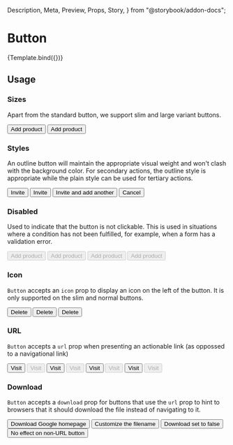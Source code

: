   Description,
  Meta,
  Preview,
  Props,
  Story,
} from "@storybook/addon-docs";

<Meta component={Button} title="Components / Actions / Button" />

# Button

<Description of={Button} />


<Preview withToolbar>
  <Story args={{ children: "Add product" }} name="Standard button">
    {Template.bind({})}
  </Story>
</Preview>

<Props of={Button} />

## Usage

### Sizes

Apart from the standard button, we support slim and large variant buttons.

<Preview>
  <Story name="Sizes">
    <Stack alignment="center" distribution="equalSpacingAround">
      <Button size="slim">Add product</Button>
      <Button size="large">Add product</Button>
    </Stack>
  </Story>
</Preview>

### Styles

An outline button will maintain the appropriate visual weight and won't clash with the
background color. For secondary actions, the outline style is appropriate while the plain
style can be used for tertiary actions.

<Preview>
  <Story name="Styles">
    <div style={{ backgroundColor: "#f6f6f9", padding: "1rem" }}>
      <Stack distribution="equalSpacingAround">
        <ButtonGroup>
          <Button>Invite</Button>
          <Button brandOutline>Invite</Button>
          <Button outline>Invite and add another</Button>
        </ButtonGroup>
        <Button plain>Cancel</Button>
      </Stack>
    </div>
  </Story>
</Preview>

### Disabled

Used to indicate that the button is not clickable. This is used in situations where a
condition has not been fulfilled, for example, when a form has a validation error.

<Preview>
  <Story name="Disabled">
    <Stack distribution="equalSpacingAround">
      <Button disabled>Add product</Button>
      <Button brandOutline disabled>
        Add product
      </Button>
      <Button disabled outline>
        Add product
      </Button>
      <Button disabled plain>
        Add product
      </Button>
    </Stack>
  </Story>
</Preview>

### Icon

`Button` accepts an `icon` prop to display an icon on the left of the button. It is only
supported on the slim and normal buttons.

<Preview>
  <Story name="Icon">
    <Stack alignment="center" distribution="equalSpacingAround">
      <Button icon={FiTrash2} size="slim">
        Delete
      </Button>
      <Button icon={FiTrash2}>Delete</Button>
      <Button icon={FiTrash2} size="large">
        Delete
      </Button>
    </Stack>
  </Story>
</Preview>

### URL

`Button` accepts a `url` prop when presenting an actionable link (as oppossed to a
navigational link)

<Preview>
  <Story name="URL">
    <Stack distribution="equalSpacingAround">
      <Button url="https://www.google.com">Visit</Button>
      <Button disabled url="https://www.google.com">
        Visit
      </Button>
      <Button brandOutline url="https://www.google.com">
        Visit
      </Button>
      <Button brandOutline disabled url="https://www.google.com">
        Visit
      </Button>
      <Button outline url="https://www.google.com">
        Visit
      </Button>
      <Button disabled outline url="https://www.google.com">
        Visit
      </Button>
      <Button plain url="https://www.google.com">
        Visit
      </Button>
      <Button disabled plain url="https://www.google.com">
        Visit
      </Button>
    </Stack>
  </Story>
</Preview>

### Download

`Button` accepts a `download` prop for buttons that use the `url` prop to hint to browsers
that it should download the file instead of navigating to it.

<Preview>
  <Story name="Download">
    <Stack distribution="equalSpacingAround">
      <Button download url="https://www.google.com">
        Download Google homepage
      </Button>
      <Button download="google.html" url="https://www.google.com">
        Customize the filename
      </Button>
      <Button download={false} url="https://www.google.com">
        Download set to false
      </Button>
      <Button download>No effect on non-URL button</Button>
    </Stack>
  </Story>
</Preview>
